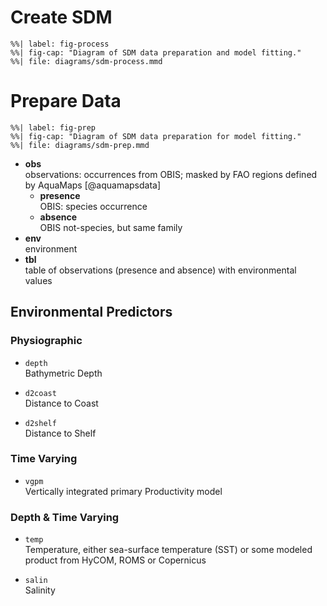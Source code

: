 # Create SDM

```mermaid
%%| label: fig-process
%%| fig-cap: "Diagram of SDM data preparation and model fitting."
%%| file: diagrams/sdm-process.mmd
```

# Prepare Data

```mermaid
%%| label: fig-prep
%%| fig-cap: "Diagram of SDM data preparation for model fitting."
%%| file: diagrams/sdm-prep.mmd
```

-   **obs\
    **observations: occurrences from OBIS; masked by FAO regions defined by AquaMaps [@aquamapsdata]
    -   **presence**\
        OBIS: species occurrence
    -   **absence**\
        OBIS not-species, but same family
-   **env\
    **environment
-   **tbl**\
    table of observations (presence and absence) with environmental values

## Environmental Predictors

### Physiographic

-   `depth`\
    Bathymetric Depth

-   `d2coast`\
    Distance to Coast

-   `d2shelf`\
    Distance to Shelf

### Time Varying

-   `vgpm`\
    Vertically integrated primary Productivity model

### Depth & Time Varying

-   `temp`\
    Temperature, either sea-surface temperature (SST) or some modeled product from HyCOM, ROMS or Copernicus

-   `salin`\
    Salinity
